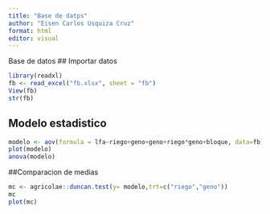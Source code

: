 ```yaml
---
title: "Base de datps"
author: "Eisen Carlos Usquiza Cruz"
format: html
editor: visual
---
```


Base de datos
## Importar datos
```r
library(readxl)
fb <- read_excel("fb.xlsx", sheet = "fb")
View(fb)
str(fb)

```
## Modelo estadistico
```r
modelo <- aov(formula = lfa~riego+geno+geno+riego*geno+bloque, data=fb)
plot(modelo)
anova(modelo)

```

##Comparacion de medias
```r
mc <- agricolae::duncan.test(y= modelo,trt=c("riego","geno"))
mc
plot(mc)
```




